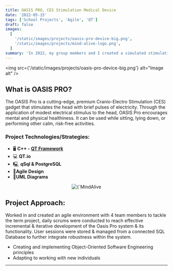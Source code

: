 ```yaml
---
title: OASIS PRO, CES Stimulation Medical Device
date: '2022-05-15'
tags: ['School Projects', 'Agile', 'QT']
draft: false
images:
  [
    '/static/images/projects/oasis-pro-device-big.png',
    '/static/images/projects/mind-alive-logo.png',
  ]
summary: 'In 2022, my group members and I created a simulated stimulation medical device with QT. Working together we were able to implement all its features and displayed it through a graphical interface...'
---
```


<img src={'/static/images/projects/oasis-pro-device-big.png'} alt="Image alt" />

## What is OASIS PRO?

The OASIS Pro is a cutting-edge, premium Cranio-Electro Stimulation (CES) gadget that stimulates the head with brief pulses of electricity. Through the application of modest electrical stimulus to the head, OASIS Pro encourages mental and physical healthiness. It can be used while sitting, lying down, or performing other calm, risk-free activities.

### Project Technologies/Strategies:

- 🖥️ **C++ - [QT Framework](https://www.qt.io/product/features)**
- 💻 **QT.io**
- 🖳 **qSql & PostgreSQL**
- 📃**Agile Design**
- 📄**UML Diagrams**

<p align="center">
  <img
    alt={`MindAlive Logo`}
    src={`/static/images/projects/mind-alive-logo.png`}
    width={1000 / 2}
    height={300 / 2}
    priority
  />
</p>

## Project Approach:

Worked in and created an agile environment with 4 team members to tackle the term project, daily scrums were conducted to reach effective incremental & iterative development of the Oasis Pro system & its functionality. User sessions were stored & managed from a connected SQL Database to further integrate robustness within the system.

- Creating and implementing Object-Oriented Software Engineering principles
- Adapting to working with new individuals

---
